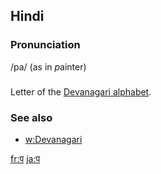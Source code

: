 == Hindi ==

=== Pronunciation ===
/pa/ (as in ''p''ainter)

=== ===

Letter of the [[Devanagari alphabet]].

=== See also ===

* [[w:Devanagari]]

[[fr:प]]
[[ja:प]]